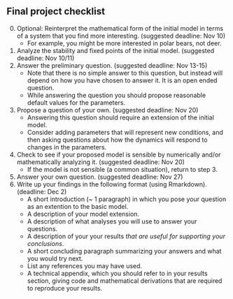 ## Final project checklist

0. Optional: Reinterpret the mathematical form of the initial model in terms of a system that you find more interesting. (suggested deadline: Nov 10)
    - For example, you might be more interested in polar bears, not deer.
1. Analyze the stability and fixed points of the initial model. (suggested deadline: Nov 10/11)
2. Answer the preliminary question.  (suggested deadline: Nov 13-15)
    - Note that there is no simple answer to this question, but instead will depend on how you have chosen to answer it. It is an open ended question.
    - While answering the question you should propose reasonable default values for the parameters.
3. Propose a question of your own.  (suggested deadline: Nov 20)
    - Answering this question should require an extension of the initial model.
    - Consider adding parameters that will represent new conditions, and then asking questions about how the dynamics will respond to changes in the parameters.
4. Check to see if your proposed model is sensible by numerically and/or mathematically analyzing it.  (suggested deadline: Nov 20)
    - If the model is not sensible (a common situation), return to step 3.
5. Answer your own question.  (suggested deadline: Nov 27)
6. Write up your findings in the following format (using Rmarkdown).  (deadline:  Dec 2)
    - A short introduction (~ 1 paragraph) in which you pose your question as an extention to the basic model.
    - A description of your model extension.
    - A description of what analyses you will use to answer your questions.
    - A description of your your results *that are useful for supporting your conclusions*.
    - A short concluding paragraph summarizing your answers and what you would try next.
    - List any references you may have used.
    - A technical appendix, which you should refer to in your results section, giving code and mathematical derivations that are required to reproduce your results.